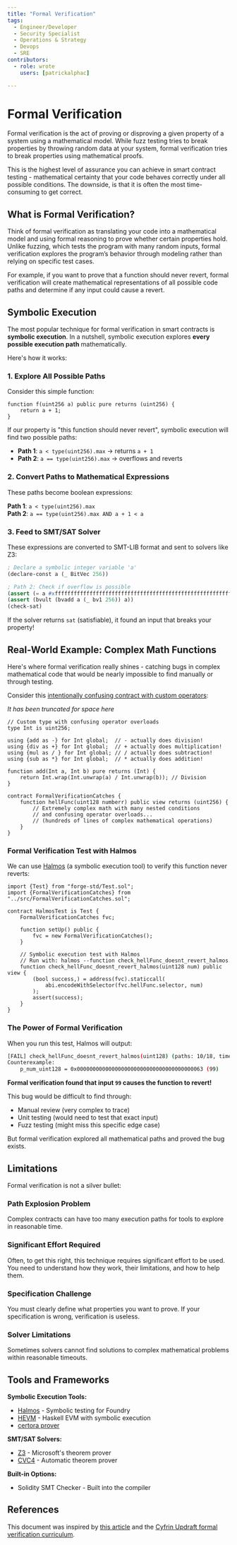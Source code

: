 ```yaml
---
title: "Formal Verification"
tags:
  - Engineer/Developer
  - Security Specialist
  - Operations & Strategy
  - Devops
  - SRE
contributors:
  - role: wrote
    users: [patrickalphac]

---
```



<TagProvider>
<TagFilter />

<TagList tags={frontmatter.tags} />
<AttributionList contributors={frontmatter.contributors} />

# Formal Verification

Formal verification is the act of proving or disproving a given property of a system using a mathematical model. While fuzz testing tries to break properties by throwing random data at your system, formal verification tries to break properties using mathematical proofs.

This is the highest level of assurance you can achieve in smart contract testing - mathematical certainty that your code behaves correctly under all possible conditions. The downside, is that it is often the most time-consuming to get correct.

## What is Formal Verification?

Think of formal verification as translating your code into a mathematical model and using formal reasoning to prove whether certain properties hold. Unlike fuzzing, which tests the program with many random inputs, formal verification explores the program’s behavior through modeling rather than relying on specific test cases.

For example, if you want to prove that a function should never revert, formal verification will create mathematical representations of all possible code paths and determine if any input could cause a revert.

## Symbolic Execution

The most popular technique for formal verification in smart contracts is **symbolic execution**. In a nutshell, symbolic execution explores **every possible execution path** mathematically.

Here's how it works:

### 1. Explore All Possible Paths

Consider this simple function:

```solidity
function f(uint256 a) public pure returns (uint256) {
    return a + 1;
}
```

If our property is "this function should never revert", symbolic execution will find two possible paths:

- **Path 1**: `a < type(uint256).max` → returns `a + 1`
- **Path 2**: `a == type(uint256).max` → overflows and reverts

### 2. Convert Paths to Mathematical Expressions

These paths become boolean expressions:

**Path 1**: `a < type(uint256).max`  
**Path 2**: `a == type(uint256).max AND a + 1 < a`

### 3. Feed to SMT/SAT Solver

These expressions are converted to SMT-LIB format and sent to solvers like Z3:

```lisp
; Declare a symbolic integer variable 'a'
(declare-const a (_ BitVec 256))

; Path 2: Check if overflow is possible
(assert (= a #xffffffffffffffffffffffffffffffffffffffffffffffffffffffffffffffff))
(assert (bvult (bvadd a (_ bv1 256)) a))
(check-sat)
```

If the solver returns `sat` (satisfiable), it found an input that breaks your property!

## Real-World Example: Complex Math Functions

Here's where formal verification really shines - catching bugs in complex mathematical code that would be nearly impossible to find manually or through testing.

Consider this [intentionally confusing contract with custom operators](https://github.com/Cyfrin/sc-exploits-minimized/blob/main/src/invariant-break/FormalVerificationCatches.sol):

*It has been truncated for space here*

```solidity
// Custom type with confusing operator overloads
type Int is uint256;

using {add as -} for Int global;  // - actually does division!
using {div as +} for Int global;  // + actually does multiplication!
using {mul as / } for Int global; // / actually does subtraction!
using {sub as *} for Int global;  // * actually does addition!

function add(Int a, Int b) pure returns (Int) {
    return Int.wrap(Int.unwrap(a) / Int.unwrap(b)); // Division
}

contract FormalVerificationCatches {
    function hellFunc(uint128 numberr) public view returns (uint256) {
        // Extremely complex math with many nested conditions
        // and confusing operator overloads...
        // (hundreds of lines of complex mathematical operations)
    }
}
```

### Formal Verification Test with Halmos

We can use [Halmos](https://github.com/a16z/halmos) (a symbolic execution tool) to verify this function never reverts:

```solidity
import {Test} from "forge-std/Test.sol";
import {FormalVerificationCatches} from "../src/FormalVerificationCatches.sol";

contract HalmosTest is Test {
    FormalVerificationCatches fvc;

    function setUp() public {
        fvc = new FormalVerificationCatches();
    }

    // Symbolic execution test with Halmos
    // Run with: halmos --function check_hellFunc_doesnt_revert_halmos
    function check_hellFunc_doesnt_revert_halmos(uint128 num) public view {
        (bool success,) = address(fvc).staticcall(
            abi.encodeWithSelector(fvc.hellFunc.selector, num)
        );
        assert(success);
    }
}
```

### The Power of Formal Verification

When you run this test, Halmos will output:

```bash
[FAIL] check_hellFunc_doesnt_revert_halmos(uint128) (paths: 10/18, time: 3.05s)
Counterexample:
    p_num_uint128 = 0x0000000000000000000000000000000000000063 (99)
```

**Formal verification found that input `99` causes the function to revert!**

This bug would be difficult to find through:

- Manual review (very complex to trace)
- Unit testing (would need to test that exact input)
- Fuzz testing (might miss this specific edge case)

But formal verification explored all mathematical paths and proved the bug exists.

## Limitations

Formal verification is not a silver bullet:

### Path Explosion Problem

Complex contracts can have too many execution paths for tools to explore in reasonable time.

### Significant Effort Required

Often, to get this right, this technique requires significant effort to be used. You need to understand how they work, their limitations, and how to help them.

### Specification Challenge

You must clearly define what properties you want to prove. If your specification is wrong, verification is useless.

### Solver Limitations

Sometimes solvers cannot find solutions to complex mathematical problems within reasonable timeouts.

## Tools and Frameworks

**Symbolic Execution Tools:**

- [Halmos](https://github.com/a16z/halmos) - Symbolic testing for Foundry
- [HEVM](https://github.com/ethereum/hevm) - Haskell EVM with symbolic execution
- [certora prover](https://github.com/Certora/CertoraProver)

**SMT/SAT Solvers:**

- [Z3](https://github.com/Z3Prover/z3) - Microsoft's theorem prover
- [CVC4](https://cvc4.github.io/) - Automatic theorem prover

**Built-in Options:**

- Solidity SMT Checker - Built into the compiler

## References

This document was inspired by [this article](https://patrickalphac.medium.com/formal-verification-symbolic-execution-the-security-silver-bullet-38e0ac9072eb) and the [Cyfrin Updraft formal verification curriculum](https://updraft.cyfrin.io/courses/formal-verification).

</TagProvider>